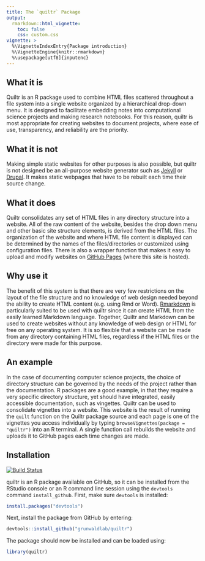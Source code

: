 ```yaml
---
title: The `quiltr` Package
output: 
  rmarkdown::html_vignette:
    toc: false
    css: custom.css
vignette: >
  %\VignetteIndexEntry{Package introduction}
  %\VignetteEngine{knitr::rmarkdown}
  %\usepackage[utf8]{inputenc}
---
```



## What it is

Quiltr is an R package used to combine HTML files scattered throughout a file system into a single website organized by a hierarchical drop-down menu.
It is designed to facilitate embedding notes into computational science projects and making research notebooks.
For this reason, quiltr is most appropriate for creating websites to document projects, where ease of use, transparency, and reliability are the priority.


## What it is not

Making simple static websites for other purposes is also possible, but quiltr is not designed be an all-purpose website generator such as [Jekyll](http://jekyllrb.com/) or [Drupal](https://www.drupal.org/).
It makes static webpages that have to be rebuilt each time their source change.


## What it does

Quiltr consolidates any set of HTML files in any directory structure into a website.
All of the raw content of the website, besides the drop down menu and other basic site structure elements, is derived from the HTML files.
The organization of the website and where HTML file content is displayed can be determined by the names of the files/directories or customized using configuration files.
There is also a wrapper function that makes it easy to upload and modify websites on [GitHub Pages](https://pages.github.com/) (where this site is hosted).


## Why use it

The benefit of this system is that there are very few restrictions on the layout of the file structure and no knowledge of web design needed beyond the ability to create HTML content (e.g. using Rmd or Word).
[Rmarkdown](http://rmarkdown.rstudio.com/) is particularly suited to be used with quiltr since it can create HTML from the easily learned Markdown language.
Together, Quiltr and Markdown can be used to create websites without any knowledge of web design or HTML for free on any operating system.
It is so flexible that a website can be made from any directory containing HTML files, regardless if the HTML files or the directory were made for this purpose.


## An example

In the case of documenting computer science projects, the choice of directory structure can be governed by the needs of the project rather than the documentation.
R packages are a good example, in that they require a very specific directory structure, yet should have integrated, easily accessible documentation, such as vingettes. 
Quiltr can be used to consolidate vignettes into a website. 
This website is the result of running the `quilt` function on the Quiltr package source and each page is one of the vignettes you access individually by typing `browseVignettes(package = "quiltr")` into an R terminal. 
A single function call rebuilds the website and uploads it to GitHub pages each time changes are made. 


## Installation

[![Build Status](https://travis-ci.org/grunwaldlab/quiltr.png?branch=master)](https://travis-ci.org/grunwaldlab/quiltr?branch=master)

quiltr is an R package available on GitHub, so it can be installed from the RStudio console or an R command line session using the `devtools` command `install_github`.
First, make sure `devtools` is installed:

```r
install.packages("devtools")
```

Next, install the package from GitHub by entering:

```r
devtools::install_github("grunwaldlab/quiltr")
```

The package should now be installed and can be loaded using:

```r
library(quiltr)
```

